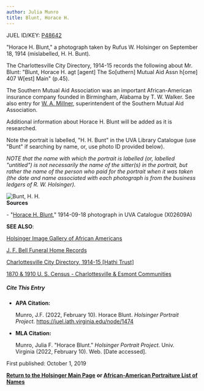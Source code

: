 ```yaml
---
author: Julia Munro
title: Blunt, Horace H.
---
```

JUEL ID/KEY: [P48642](http://juel.iath.virginia.edu/public_person?person=48642 "P48642")

"Horace H. Blunt," a photograph taken by Rufus W. Holsinger on September 18, 1914 (mislabelled, H. H. Bunt).

The Charlottesville City Directory, 1914-15 records the following about Mr. Blunt: "Blunt, Horace H. agt \[agent\] The So\[uthern\] Mutual Aid Assn h\[ome\] 407 W\[est\] Main" (p.45). 

The Southern Mutual Aid Association was an important African-American insurance company founded in Birmingham, Alabama by T. W. Walker. See also entry for [W. A. Millner](http://juel.iath.virginia.edu/node/1313 "Millner, W. A. "), superintendent of the Southern Mutual Aid Association. 

Additional information about Horace H. Blunt will be added as it is researched.

Note the portrait is labelled, "H. H. Bunt" in the UVA Library Catalogue (use "Bunt" if searching by name, or, use photo ID provided below).

_NOTE that the name with which the portrait is labelled (or, labelled "untitled") is not necessarily the name of the sitter(s) in the portrait, but rather the name of the person who paid for the portrait when it was taken (the date and name associated with each photograph is from the business ledgers of R. W. Holsinger)._

![Bunt, H. H.](https://iiif.lib.virginia.edu/iiif/uva-lib:1042526/full/778,561/0/default.jpg "Bunt, H. H.")   
**Sources**

\- "[Horace H. Blunt](https://search.lib.virginia.edu/catalog/uva-lib:1042526#?c=0&m=0&s=0&cv=0&xywh=-1%2C-56%2C4001%2C2966 "H. H. Bunt")," 1914-09-18 photograph in UVA Catalogue (X02609A) 

**SEE ALSO**:

[Holsinger Image Gallery of African Americans](http://rwholsingerphotos.org/images.php "Holsinger Image Gallery of African Americans")

[J. F. Bell Funeral Home Records](http://www2.vcdh.virginia.edu/afam/raceandplace/perl_scripts/funeral_search.html "J. F. Bell Funeral Home Database")

[Charlottesville City Directory, 1914-15 \[Hathi Trust\]](https://catalog.hathitrust.org/Record/101954103 "Charlottesville City Directory, 1914-15") 

[1870 & 1910 U. S. Census - Charlottesville & Esmont Communities](http://www2.vcdh.virginia.edu/afam/raceandplace/census/search_both.html "1870 & 1910 U. S. Census: Charlottesville and Esmont Communities")

##### **Cite This Entry**

*   **APA Citation:**
    
    Munro, J.F. (2022, February 10). Horace Blunt. _Holsinger Portrait Project_. https://juel.iath.virginia.edu/node/1474
    
*   **MLA Citation:**
    
    Munro, Julia F. "Horace Blunt." _Holsinger Portrait Project_. Univ. Virginia (2022, February 10). Web. \[Date accessed\].
    

First published: October 1, 2019    

[**Return to the Holsinger Main Page**](http://juel.iath.virginia.edu/node/980) **or [African-American Portraiture List of Names](http://juel.iath.virginia.edu/node/996)**